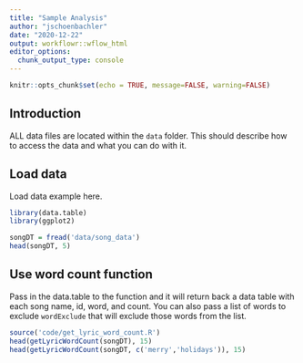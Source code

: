 ```yaml
---
title: "Sample Analysis"
author: "jschoenbachler"
date: "2020-12-22"
output: workflowr::wflow_html
editor_options:
  chunk_output_type: console
---
```

```r
knitr::opts_chunk$set(echo = TRUE, message=FALSE, warning=FALSE)
```

## Introduction

ALL data files are located within the `data` folder. This should describe how to access the data and what you can do with it.

## Load data

Load data example here.

```r
library(data.table)
library(ggplot2)
```


```r
songDT = fread('data/song_data')
head(songDT, 5)
```

## Use word count function

Pass in the data.table to the function and it will return back a data table with each song name, id, word, and count. You can also pass a list of words to exclude `wordExclude` that will exclude those words from the list.

```r
source('code/get_lyric_word_count.R')
head(getLyricWordCount(songDT), 15)
head(getLyricWordCount(songDT, c('merry','holidays')), 15)
```
